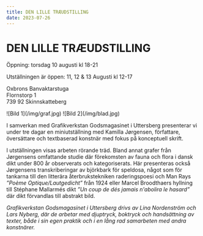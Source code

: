 ```yaml
---
title: DEN LILLE TRÆUDSTILLING
date: 2023-07-26
---
```


# DEN LILLE TRÆUDSTILLING

Öppning: torsdag 10 augusti kl 18-21

Utställningen är öppen: 11, 12 & 13 Augusti kl 12-17<br/>

Oxbrons Banvaktarstuga<br/>
Flornstorp 1<br/>
739 92 Skinnskatteberg

<div style={{ display: "flex", width: "50%", paddingBottom: "1rem" }}>![Bild 1](/img/graf.jpg) ![Bild 2](/img/blad.jpg)</div>

I samverkan med Grafikverkstan Godsmagasinet i Uttersberg presenterar vi under tre dagar en miniutställning med Kamilla Jørgensen, författare, översättare och textbaserad konstnär med fokus på konceptuell skrift. 

I utställningen visas arbeten rörande träd. Bland annat grafer från Jørgensens omfattande studie där förekomsten av fauna och flora i dansk dikt under 800 år observerats och kategoriserats. Här presenteras också Jørgensens transkriberingar av björkbark för speldosa, något som för tankarna till den litterära återbrukstekniken raderingspoesi och Man Rays _”Poème Optique/Lautgedicht”_ från 1924 eller Marcel Broodthaers hyllning till Stéphane Mallarmés dikt _”Un coup de dés jamais n'abolira le hasard”_  där dikt förvandlas till abstrakt bild. 
  
_Grafikverkstan Godsmagasinet i Uttersberg drivs av Lina Nordenström och Lars Nyberg, där de arbetar med djuptryck, boktryck och handsättning av texter, både i sin egen praktik och i en lång rad samarbeten med andra konstnärer._
